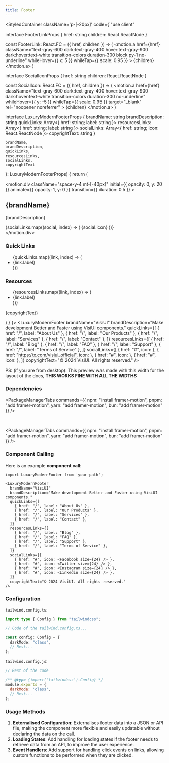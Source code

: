 ```yaml
---
title: Footer
---
```





<StyledContainer className='p-[-20px]' code={`"use client"


interface FooterLinkProps {
    href: string
    children: React.ReactNode
}

const FooterLink: React.FC<FooterLinkProps> = ({ href, children }) => (
    <motion.a
      href={href}
      className="text-gray-600 dark:text-gray-400 hover:text-gray-900 dark:hover:text-white transition-colors duration-300 block py-1 no-underline"
      whileHover={{ x: 5 }}
      whileTap={{ scale: 0.95 }}
    >
      {children}
    </motion.a>
)

interface SocialIconProps {
    href: string
    children: React.ReactNode
}

const SocialIcon: React.FC<SocialIconProps> = ({ href, children }) => (
    <motion.a
      href={href}
      className="text-gray-600 dark:text-gray-400 hover:text-gray-900 dark:hover:text-white transition-colors duration-300 no-underline"
      whileHover={{ y: -5 }}
      whileTap={{ scale: 0.95 }}
      target="_blank"
      rel="noopener noreferrer"
    >
      {children}
    </motion.a>
)

interface LuxuryModernFooterProps {
    brandName: string
    brandDescription: string
    quickLinks: Array<{ href: string; label: string }>
    resourcesLinks: Array<{ href: string; label: string }>
    socialLinks: Array<{ href: string; icon: React.ReactNode }>
    copyrightText: string
}

    brandName,
    brandDescription,
    quickLinks,
    resourcesLinks,
    socialLinks,
    copyrightText
}: LuxuryModernFooterProps) {
  return (
    <footer className="bg-gray-100 dark:bg-gray-900 text-gray-800 dark:text-white py-12 px-4 sm:px-6 lg:px-8">
      <div className="max-w-7xl mx-auto">
        <div className="grid grid-cols-1 sm:grid-cols-2 lg:grid-cols-3 gap-8 lg:gap-16 mb-8">
          <motion.div
            className="space-y-4 mt-[-40px]"
            initial={{ opacity: 0, y: 20 }}
            animate={{ opacity: 1, y: 0 }}
            transition={{ duration: 0.5 }}
          >
            <h2 className="text-3xl sm:text-4xl font-bold text-gray-900 dark:text-white">{brandName}</h2>
            <p className="text-gray-600 dark:text-gray-400 text-sm sm:text-base leading-relaxed">{brandDescription}</p>
            <div className="flex space-x-4 mt-6">
              {socialLinks.map((social, index) => (
                <SocialIcon key={index} href={social.href}>
                  {social.icon}
                </SocialIcon>
              ))}
            </div>
          </motion.div>
          <div className="space-y-4">
            <h3 className="text-lg sm:text-xl font-semibold text-gray-900 dark:text-white mb-4">Quick Links</h3>
            <ul className="space-y-2">
              {quickLinks.map((link, index) => (
                <li key={index}>
                  <FooterLink href={link.href}>{link.label}</FooterLink>
                </li>
              ))}
            </ul>
          </div>
          <div className="space-y-4">
            <h3 className="text-lg sm:text-xl font-semibold text-gray-900 dark:text-white mb-4">Resources</h3>
            <ul className="space-y-2">
              {resourcesLinks.map((link, index) => (
                <li key={index}>
                  <FooterLink href={link.href}>{link.label}</FooterLink>
                </li>
              ))}
            </ul>
          </div>
        </div>
        <div className="border-t border-gray-200 dark:border-gray-800 pt-8 text-center">
          <p className="text-sm sm:text-base text-gray-600 dark:text-gray-400">{copyrightText}</p>
        </div>
      </div>
    </footer>
  )
}`}>
<LuxuryModernFooter
  brandName="VisiUI"
  brandDescription="Make development Better and Faster using VisiUI components."
  quickLinks={[
    { href: "/", label: "About Us" },
    { href: "/", label: "Our Products" },
    { href: "/", label: "Services" },
    { href: "/", label: "Contact" },
  ]}
  resourcesLinks={[
    { href: "/", label: "Blog" },
    { href: "/", label: "FAQ" },
    { href: "/", label: "Support" },
    { href: "/", label: "Terms of Service" },
  ]}
  socialLinks={[
    { href: "#", icon: <Facebook size={24} /> },
    { href: "https://x.com/visiui_official", icon: <Twitter size={24} /> },
    { href: "#", icon: <Instagram size={24} /> },
    { href: "#", icon: <Linkedin size={24} /> },
  ]}
  copyrightText="© 2024 VisiUI. All rights reserved."
/>

</StyledContainer>

PS: (if you are from desktop): This preview was made with this width for the layout of the docs, **THIS WORKS FINE WITH ALL THE WIDTHS**

### Dependencies

<PackageManagerTabs 
  commands={{
    npm: "install framer-motion",
    pnpm: "add framer-motion",
    yarn: "add framer-motion",
    bun: "add framer-motion"
  }} 
/>

<br />

<PackageManagerTabs 
  commands={{
    npm: "install framer-motion",
    pnpm: "add framer-motion",
    yarn: "add framer-motion",
    bun: "add framer-motion"
  }} 
/>

### Component Calling
Here is an example **component call**:
```tsx
import LuxuryModernFooter from 'your-path';

<LuxuryModernFooter
  brandName="VisiUI"
  brandDescription="Make development Better and Faster using VisiUI components."
  quickLinks={[
    { href: "/", label: "About Us" },
    { href: "/", label: "Our Products" },
    { href: "/", label: "Services" },
    { href: "/", label: "Contact" },
  ]}
  resourcesLinks={[
    { href: "/", label: "Blog" },
    { href: "/", label: "FAQ" },
    { href: "/", label: "Support" },
    { href: "/", label: "Terms of Service" },
  ]}
  socialLinks={[
    { href: "#", icon: <Facebook size={24} /> },
    { href: "#", icon: <Twitter size={24} /> },
    { href: "#", icon: <Instagram size={24} /> },
    { href: "#", icon: <Linkedin size={24} /> },
  ]}
  copyrightText="© 2024 VisiUI. All rights reserved."
/>

```

### Configuration

`tailwind.config.ts`:
```ts
import type { Config } from "tailwindcss";

// Code of the tailwind.config.ts...

const config: Config = {
  darkMode: "class",
  // Rest...
};

```

`tailwind.config.js`:
```js
// Rest of the code

/** @type {import('tailwindcss').Config} */
module.exports = {
  darkMode: 'class',
  // Rest...
};

```

### Usage Methods

1. **Externalised Configuration**: Externalises footer data into a JSON or API file, making the component more flexible and easily updatable without declaring the data on the call.
2. **Loading States**: Add handling for loading states if the footer needs to retrieve data from an API, to improve the user experience.
3. **Event Handlers**: Add support for handling click events on links, allowing custom functions to be performed when they are clicked.